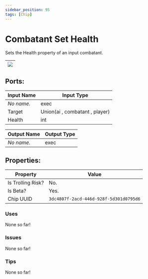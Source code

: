 ```yaml
---
sidebar_position: 95
tags: [Chip]
---
```


# Combatant Set Health


Sets the Health property of an input combatant.

| ![](https://images-ext-2.discordapp.net/external/MPmIaQzlEPmgGWlgi-WxBBXt0Bjv_zWPkg1y1f_sy3s/https/www.recroomcircuits.com/image/circuit/absolute-value?width=206&height=108) |
|-----|

## Ports:

| Input Name | Input Type |
|-----------|-----------|
| *No name.* | exec |
| Target | Union(ai , combatant , player) |
| Health | int |

| Output Name | Output Type |
|-----------|-----------|
| *No name.* | exec |

## Properties:

| Property  | Value |
|-------------------|-----------|
| Is Trolling Risk? | No. |
| Is Beta? | Yes. |
| Chip UUID | `3dc4807f-2acd-446d-928f-5d301d0795d6` |

### Uses
None so far!

### Issues
None so far!

### Tips
None so far!
